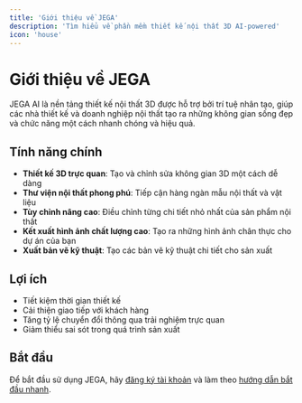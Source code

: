 ```yaml
---
title: 'Giới thiệu về JEGA'
description: 'Tìm hiểu về phần mềm thiết kế nội thất 3D AI-powered'
icon: 'house'
---
```


# Giới thiệu về JEGA

JEGA AI là nền tảng thiết kế nội thất 3D được hỗ trợ bởi trí tuệ nhân tạo, giúp các nhà thiết kế và doanh nghiệp nội thất tạo ra những không gian sống đẹp và chức năng một cách nhanh chóng và hiệu quả.

## Tính năng chính

- **Thiết kế 3D trực quan**: Tạo và chỉnh sửa không gian 3D một cách dễ dàng
- **Thư viện nội thất phong phú**: Tiếp cận hàng ngàn mẫu nội thất và vật liệu
- **Tùy chỉnh nâng cao**: Điều chỉnh từng chi tiết nhỏ nhất của sản phẩm nội thất
- **Kết xuất hình ảnh chất lượng cao**: Tạo ra những hình ảnh chân thực cho dự án của bạn
- **Xuất bản vẽ kỹ thuật**: Tạo các bản vẽ kỹ thuật chi tiết cho sản xuất

## Lợi ích

- Tiết kiệm thời gian thiết kế
- Cải thiện giao tiếp với khách hàng
- Tăng tỷ lệ chuyển đổi thông qua trải nghiệm trực quan
- Giảm thiểu sai sót trong quá trình sản xuất

## Bắt đầu

Để bắt đầu sử dụng JEGA, hãy [đăng ký tài khoản](/trung-tam-huong-dan/huong-dan-nguoi-dung-moi/dang-ky-tai-khoan) và làm theo [hướng dẫn bắt đầu nhanh](/trung-tam-huong-dan/tong-quan/bat-dau-nhanh).
